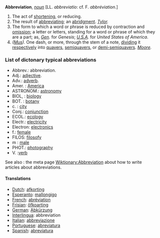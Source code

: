 '''Abbreviation''', ''[[noun (part of speech)|noun]]'' [LL. ''abbreviatio'': cf. F. ''abbr&eacute;viation''.]

#The act of [[shortening]], or reducing.
#The result of [[abbreviating]]; an [[abridgment]]. ''[[Tylor (source)|Tylor]].''
#The form to which a word or phrase is reduced by contraction and [[omission]]; a letter or letters, standing for a word or phrase of which they are a part; as, ''[[Gen (source)|Gen]].'' for ''Genesis''; ''[[U.S.A (source)|U.S.A]].'' for ''United States of America''.
#''([[Mus (subject)|Mus]]).'' One dash, or more, through the stem of a note, [[dividing]] it [[respectively]] into [[quavers]], [[semiquavers]], or [[demi-semiquavers]]. ''[[Moore (source)|Moore]].''

=== List of dictonary typical abbreviations ===

*Abbrev.: abbreviation.
*Adj.: [[adjective]].
*Adv.: [[adverb]].
*Amer. : [[w:america|America]]
*ASTRONOM.: [[w:astronomy|astronomy]]
*BIOL, : [[w:biology|biology]]
*BOT. : [[w:botany|botany]]
*c. : [[city]]
*Conj.: [[conjunction]]
*ECOL.: [[w:ecology|ecology]]
*Electr.: [[w:electricity|electricity]]
*Electron: [[w:electronics|electronics]]
*f.: [[female]]
*FILOS: [[w:filosofy|filosofy]]
*m : [[male]]
*PHOT.: [[w:photography|photography]]
*V. :[[verb]]

See also : the meta page [[Wiktionary:Abbreviation]] about how to write articles about abbreviations.

====Translations====
*[[Dutch]]: [[afkorting]]
*[[Esperanto]]: [[mallongigo]]
*[[French]]: [[abréviation]]
*[[Frisian]]: [[ôfkoarting]]
*[[German]]: [[Abkürzung]]
*[[Interlingua]]: abbreviation
*[[Italian]]: [[abbreviazione]]
*[[Portuguese]]: [[abreviatura]]
*[[Spanish]]: [[abreviatura]]